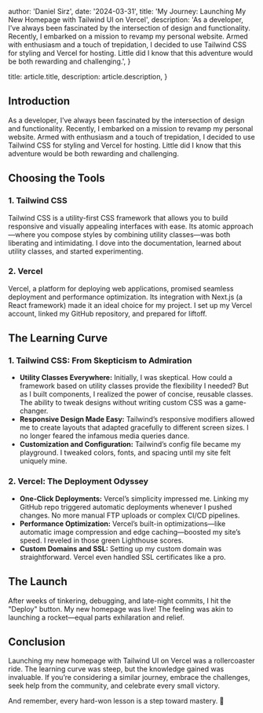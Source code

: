 
  author: 'Daniel Sirz',
  date: '2024-03-31',
  title: 'My Journey: Launching My New Homepage with Tailwind UI on Vercel',
  description:
    'As a developer, I’ve always been fascinated by the intersection of design and functionality. Recently, I embarked on a mission to revamp my personal website. Armed with enthusiasm and a touch of trepidation, I decided to use Tailwind CSS for styling and Vercel for hosting. Little did I know that this adventure would be both rewarding and challenging.',
}

  title: article.title,
  description: article.description,
}


## Introduction

As a developer, I’ve always been fascinated by the intersection of design and functionality. Recently, I embarked on a mission to revamp my personal website. Armed with enthusiasm and a touch of trepidation, I decided to use Tailwind CSS for styling and Vercel for hosting. Little did I know that this adventure would be both rewarding and challenging.

## Choosing the Tools

### 1. Tailwind CSS

Tailwind CSS is a utility-first CSS framework that allows you to build responsive and visually appealing interfaces with ease. Its atomic approach—where you compose styles by combining utility classes—was both liberating and intimidating. I dove into the documentation, learned about utility classes, and started experimenting.

### 2. Vercel

Vercel, a platform for deploying web applications, promised seamless deployment and performance optimization. Its integration with Next.js (a React framework) made it an ideal choice for my project. I set up my Vercel account, linked my GitHub repository, and prepared for liftoff.


## The Learning Curve

### 1. Tailwind CSS: From Skepticism to Admiration
- **Utility Classes Everywhere:** Initially, I was skeptical. How could a framework based on utility classes provide the flexibility I needed? But as I built components, I realized the power of concise, reusable classes. The ability to tweak designs without writing custom CSS was a game-changer.
- **Responsive Design Made Easy:** Tailwind’s responsive modifiers allowed me to create layouts that adapted gracefully to different screen sizes. I no longer feared the infamous media queries dance.
- **Customization and Configuration:** Tailwind’s config file became my playground. I tweaked colors, fonts, and spacing until my site felt uniquely mine.

### 2. Vercel: The Deployment Odyssey
- **One-Click Deployments:** Vercel’s simplicity impressed me. Linking my GitHub repo triggered automatic deployments whenever I pushed changes. No more manual FTP uploads or complex CI/CD pipelines.
- **Performance Optimization:** Vercel’s built-in optimizations—like automatic image compression and edge caching—boosted my site’s speed. I reveled in those green Lighthouse scores.
- **Custom Domains and SSL:** Setting up my custom domain was straightforward. Vercel even handled SSL certificates like a pro.

## The Launch

After weeks of tinkering, debugging, and late-night commits, I hit the "Deploy" button. My new homepage was live! The feeling was akin to launching a rocket—equal parts exhilaration and relief.

## Conclusion

Launching my new homepage with Tailwind UI on Vercel was a rollercoaster ride. The learning curve was steep, but the knowledge gained was invaluable. If you’re considering a similar journey, embrace the challenges, seek help from the community, and celebrate every small victory.

And remember, every hard-won lesson is a step toward mastery. 🚀